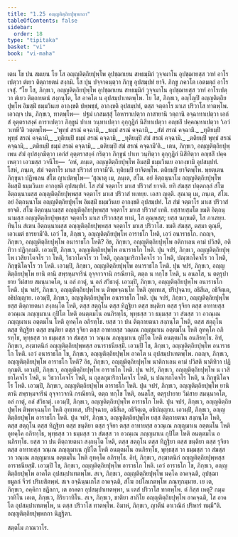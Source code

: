```yaml
---
title: "1.25 อญฺญติตฺถิยปุพฺพกถา"
tableOfContents: false
sidebar:
  order: 18
type: "tipitaka"
basket: "vi"
book: "vi-maha"
---
```



<DynamicBreadcrumb />

<Division number="86" book="vi-maha">

<Paragraph number="401" book="vi-maha">
เตน โข ปน สมเยน โย โส อญฺญติตฺถิยปุพฺโพ อุปชฺฌาเยน สหธมฺมิกํ วุจฺจมาโน อุปชฺฌายสฺส วาทํ อาโรเปตฺวา ตํเยว ติตฺถายตนํ สงฺกมิ. โส ปุน ปจฺจาคนฺตฺวา ภิกฺขู อุปสมฺปทํ ยาจิ. ภิกฺขู ภควโต เอตมตฺถํ อาโรเจสุํ.
</Paragraph>

<Paragraph number="402" book="vi-maha">
“โย โส, ภิกฺขเว, อญฺญติตฺถิยปุพฺโพ อุปชฺฌาเยน สหธมฺมิกํ วุจฺจมาโน อุปชฺฌายสฺส วาทํ อาโรเปตฺวา ตํเยว ติตฺถายตนํ สงฺกนฺโต, โส อาคโต น อุปสมฺปาเทตพฺโพ. โย โส, ภิกฺขเว, อญฺโญปิ อญฺญติตฺถิยปุพฺโพ อิมสฺมิํ ธมฺมวินเย อากงฺขติ ปพฺพชฺชํ, อากงฺขติ อุปสมฺปทํ, ตสฺส จตฺตาโร มาเส ปริวาโส ทาตพฺโพ. เอวญฺจ ปน, ภิกฺขเว, ทาตพฺโพ—  ปฐมํ เกสมสฺสุํ โอหาราเปตฺวา กาสายานิ วตฺถานิ อจฺฉาทาเปตฺวา เอกํสํ อุตฺตราสงฺคํ การาเปตฺวา ภิกฺขูนํ ปาเท วนฺทาเปตฺวา อุกฺกุฏิกํ นิสีทาเปตฺวา อญฺชลิํ ปคฺคณฺหาเปตฺวา ‘เอวํ วเทหี’ติ วตฺตพฺโพ—
</Paragraph>

<Paragraph number="403" type="verses" book="vi-maha">
_‘พุทฺธํ สรณํ คจฺฉามิ,_  
_ธมฺมํ สรณํ คจฺฉามิ,_  
_สํฆํ สรณํ คจฺฉามิ._  

</Paragraph>

<Paragraph number="404" type="verses" book="vi-maha">
_ทุติยมฺปิ พุทฺธํ สรณํ คจฺฉามิ,_  
_ทุติยมฺปิ ธมฺมํ สรณํ คจฺฉามิ,_  
_ทุติยมฺปิ สํฆํ สรณํ คจฺฉามิ._  

</Paragraph>

<Paragraph number="405" type="verses" book="vi-maha">
_ตติยมฺปิ พุทฺธํ สรณํ คจฺฉามิ,_  
_ตติยมฺปิ ธมฺมํ สรณํ คจฺฉามิ,_  
_ตติยมฺปิ สํฆํ สรณํ คจฺฉามี’ติ._  

</Paragraph>

<Paragraph number="406" book="vi-maha">
เตน, ภิกฺขเว, อญฺญติตฺถิยปุพฺเพน สํฆํ อุปสงฺกมิตฺวา เอกํสํ อุตฺตราสงฺคํ กริตฺวา ภิกฺขูนํ ปาเท วนฺทิตฺวา อุกฺกุฏิกํ นิสีทิตฺวา อญฺชลิํ ปคฺคเหตฺวา เอวมสฺส วจนีโย—  ‘อหํ, ภนฺเต, อญฺญติตฺถิยปุพฺโพ อิมสฺมิํ ธมฺมวินเย อากงฺขามิ อุปสมฺปทํ. โสหํ, ภนฺเต, สํฆํ จตฺตาโร มาเส ปริวาสํ ยาจามี’ติ. ทุติยมฺปิ ยาจิตพฺโพ. ตติยมฺปิ ยาจิตพฺโพ. พฺยตฺเตน ภิกฺขุนา ปฏิพเลน สํโฆ ญาเปตพฺโพ—
</Paragraph>

<Paragraph number="407" book="vi-maha">
‘สุณาตุ เม, ภนฺเต, สํโฆ. อยํ อิตฺถนฺนาโม อญฺญติตฺถิยปุพฺโพ อิมสฺมิํ ธมฺมวินเย อากงฺขติ อุปสมฺปทํ. โส สํฆํ จตฺตาโร มาเส ปริวาสํ ยาจติ. ยทิ สํฆสฺส ปตฺตกลฺลํ สํโฆ อิตฺถนฺนามสฺส อญฺญติตฺถิยปุพฺพสฺส จตฺตาโร มาเส ปริวาสํ ทเทยฺย. เอสา ญตฺติ.
</Paragraph>

<Paragraph number="408" book="vi-maha">
สุณาตุ เม, ภนฺเต, สํโฆ. อยํ อิตฺถนฺนาโม อญฺญติตฺถิยปุพฺโพ อิมสฺมิํ ธมฺมวินเย อากงฺขติ อุปสมฺปทํ. โส สํฆํ จตฺตาโร มาเส ปริวาสํ ยาจติ. สํโฆ อิตฺถนฺนามสฺส อญฺญติตฺถิยปุพฺพสฺส จตฺตาโร มาเส ปริวาสํ เทติ. ยสฺสายสฺมโต ขมติ อิตฺถนฺนามสฺส อญฺญติตฺถิยปุพฺพสฺส จตฺตาโร มาเส ปริวาสสฺส ทานํ, โส ตุณฺหสฺส; ยสฺส นกฺขมติ, โส ภาเสยฺย.
</Paragraph>

<Paragraph number="409" book="vi-maha">
ทินฺโน สํเฆน อิตฺถนฺนามสฺส อญฺญติตฺถิยปุพฺพสฺส จตฺตาโร มาเส ปริวาโส. ขมติ สํฆสฺส, ตสฺมา ตุณฺหี, เอวเมตํ ธารยามี’ติ.
</Paragraph>

</Division>
<Division number="87" book="vi-maha">

<Paragraph number="410" book="vi-maha">
เอวํ โข, ภิกฺขเว, อญฺญติตฺถิยปุพฺโพ อาราธโก โหติ, เอวํ อนาราธโก. กถญฺจ, ภิกฺขเว, อญฺญติตฺถิยปุพฺโพ อนาราธโก โหติ? อิธ, ภิกฺขเว, อญฺญติตฺถิยปุพฺโพ อติกาเลน คามํ ปวิสติ, อติทิวา ปฏิกฺกมติ. เอวมฺปิ, ภิกฺขเว, อญฺญติตฺถิยปุพฺโพ อนาราธโก โหติ.
</Paragraph>

<Paragraph number="411" book="vi-maha">
ปุน จปรํ, ภิกฺขเว, อญฺญติตฺถิยปุพฺโพ เวสิยาโคจโร วา โหติ, วิธวาโคจโร วา โหติ, ถุลฺลกุมาริกาโคจโร วา โหติ, ปณฺฑกโคจโร วา โหติ, ภิกฺขุนิโคจโร วา โหติ. เอวมฺปิ, ภิกฺขเว, อญฺญติตฺถิยปุพฺโพ อนาราธโก โหติ.
</Paragraph>

<Paragraph number="412" book="vi-maha">
ปุน จปรํ, ภิกฺขเว, อญฺญติตฺถิยปุพฺโพ ยานิ ตานิ สพฺรหฺมจารีนํ อุจฺจาวจานิ กรณียานิ, ตตฺถ น ทกฺโข โหติ, น อนลโส, น ตตฺรุปายาย วีมํสาย สมนฺนาคโต, น อลํ กาตุํ, น อลํ สํวิธาตุํ. เอวมฺปิ, ภิกฺขเว, อญฺญติตฺถิยปุพฺโพ อนาราธโก โหติ.
</Paragraph>

<Paragraph number="413" book="vi-maha">
ปุน จปรํ, ภิกฺขเว, อญฺญติตฺถิยปุพฺโพ น ติพฺพจฺฉนฺโท โหติ อุทฺเทเส, ปริปุจฺฉาย, อธิสีเล, อธิจิตฺเต, อธิปญฺญาย. เอวมฺปิ, ภิกฺขเว, อญฺญติตฺถิยปุพฺโพ อนาราธโก โหติ.
</Paragraph>

<Paragraph number="414" book="vi-maha">
ปุน จปรํ, ภิกฺขเว, อญฺญติตฺถิยปุพฺโพ ยสฺส ติตฺถายตนา สงฺกนฺโต โหติ, ตสฺส สตฺถุโน ตสฺส ทิฏฺฐิยา ตสฺส ขนฺติยา ตสฺส รุจิยา ตสฺส อาทายสฺส อวณฺเณ ภญฺญมาเน กุปิโต โหติ อนตฺตมโน อนภิรทฺโธ, พุทฺธสฺส วา ธมฺมสฺส วา สํฆสฺส วา อวณฺเณ ภญฺญมาเน อตฺตมโน โหติ อุทคฺโค อภิรทฺโธ. ยสฺส วา ปน ติตฺถายตนา สงฺกนฺโต โหติ, ตสฺส สตฺถุโน ตสฺส ทิฏฺฐิยา ตสฺส ขนฺติยา ตสฺส รุจิยา ตสฺส อาทายสฺส วณฺเณ ภญฺญมาเน อตฺตมโน โหติ อุทคฺโค อภิรทฺโธ, พุทฺธสฺส วา ธมฺมสฺส วา สํฆสฺส วา วณฺเณ ภญฺญมาเน กุปิโต โหติ อนตฺตมโน อนภิรทฺโธ. อิทํ, ภิกฺขเว, สงฺฆาตนิกํ อญฺญติตฺถิยปุพฺพสฺส อนาราธนียสฺมิํ. เอวมฺปิ โข, ภิกฺขเว, อญฺญติตฺถิยปุพฺโพ อนาราธโก โหติ. เอวํ อนาราธโก โข, ภิกฺขเว, อญฺญติตฺถิยปุพฺโพ อาคโต น อุปสมฺปาเทตพฺโพ.
</Paragraph>

<Paragraph number="415" book="vi-maha">
กถญฺจ, ภิกฺขเว, อญฺญติตฺถิยปุพฺโพ อาราธโก โหติ? อิธ, ภิกฺขเว, อญฺญติตฺถิยปุพฺโพ นาติกาเลน คามํ ปวิสติ นาติทิวา ปฏิกฺกมติ. เอวมฺปิ, ภิกฺขเว, อญฺญติตฺถิยปุพฺโพ อาราธโก โหติ.
</Paragraph>

<Paragraph number="416" book="vi-maha">
ปุน จปรํ, ภิกฺขเว, อญฺญติตฺถิยปุพฺโพ น เวสิยาโคจโร โหติ, น วิธวาโคจโร โหติ, น ถุลฺลกุมาริกาโคจโร โหติ, น ปณฺฑกโคจโร โหติ, น ภิกฺขุนิโคจโร โหติ. เอวมฺปิ, ภิกฺขเว, อญฺญติตฺถิยปุพฺโพ อาราธโก โหติ.
</Paragraph>

<Paragraph number="417" book="vi-maha">
ปุน จปรํ, ภิกฺขเว, อญฺญติตฺถิยปุพฺโพ ยานิ ตานิ สพฺรหฺมจารีนํ อุจฺจาวจานิ กรณียานิ, ตตฺถ ทกฺโข โหติ, อนลโส, ตตฺรุปายาย วีมํสาย สมนฺนาคโต, อลํ กาตุํ, อลํ สํวิธาตุํ. เอวมฺปิ, ภิกฺขเว, อญฺญติตฺถิยปุพฺโพ อาราธโก โหติ.
</Paragraph>

<Paragraph number="418" book="vi-maha">
ปุน จปรํ, ภิกฺขเว, อญฺญติตฺถิยปุพฺโพ ติพฺพจฺฉนฺโท โหติ อุทฺเทเส, ปริปุจฺฉาย, อธิสีเล, อธิจิตฺเต, อธิปญฺญาย. เอวมฺปิ, ภิกฺขเว, อญฺญติตฺถิยปุพฺโพ อาราธโก โหติ.
</Paragraph>

<Paragraph number="419" book="vi-maha">
ปุน จปรํ, ภิกฺขเว, อญฺญติตฺถิยปุพฺโพ ยสฺส ติตฺถายตนา สงฺกนฺโต โหติ, ตสฺส สตฺถุโน ตสฺส ทิฏฺฐิยา ตสฺส ขนฺติยา ตสฺส รุจิยา ตสฺส อาทายสฺส อวณฺเณ ภญฺญมาเน อตฺตมโน โหติ อุทคฺโค อภิรทฺโธ, พุทฺธสฺส วา ธมฺมสฺส วา สํฆสฺส วา อวณฺเณ ภญฺญมาเน กุปิโต โหติ อนตฺตมโน อนภิรทฺโธ. ยสฺส วา ปน ติตฺถายตนา สงฺกนฺโต โหติ, ตสฺส สตฺถุโน ตสฺส ทิฏฺฐิยา ตสฺส ขนฺติยา ตสฺส รุจิยา ตสฺส อาทายสฺส วณฺเณ ภญฺญมาเน กุปิโต โหติ อนตฺตมโน อนภิรทฺโธ, พุทฺธสฺส วา ธมฺมสฺส วา สํฆสฺส วา วณฺเณ ภญฺญมาเน อตฺตมโน โหติ อุทคฺโค อภิรทฺโธ. อิทํ, ภิกฺขเว, สงฺฆาตนิกํ อญฺญติตฺถิยปุพฺพสฺส อาราธนียสฺมิํ. เอวมฺปิ โข, ภิกฺขเว, อญฺญติตฺถิยปุพฺโพ อาราธโก โหติ. เอวํ อาราธโก โข, ภิกฺขเว, อญฺญติตฺถิยปุพฺโพ อาคโต อุปสมฺปาเทตพฺโพ.
</Paragraph>

<Paragraph number="420" book="vi-maha">
สเจ, ภิกฺขเว, อญฺญติตฺถิยปุพฺโพ นคฺโค อาคจฺฉติ, อุปชฺฌายมูลกํ จีวรํ ปริเยสิตพฺพํ. สเจ อจฺฉินฺนเกโส อาคจฺฉติ, สํโฆ อปโลเกตพฺโพ ภณฺฑุกมฺมาย. เย เต, ภิกฺขเว, อคฺคิกา ชฏิลกา, เต อาคตา อุปสมฺปาเทตพฺพา, น เตสํ ปริวาโส ทาตพฺโพ. ตํ กิสฺส เหตุ? กมฺมวาทิโน เอเต, ภิกฺขเว, กิริยวาทิโน. สเจ, ภิกฺขเว, ชาติยา สากิโย อญฺญติตฺถิยปุพฺโพ อาคจฺฉติ, โส อาคโต อุปสมฺปาเทตพฺโพ, น ตสฺส ปริวาโส ทาตพฺโพ. อิมาหํ, ภิกฺขเว, ญาตีนํ อาเวณิกํ ปริหารํ ทมฺมี”ติ.

</Paragraph>
</Division>

<Paragraph number="421" type="center" book="vi-maha">
อญฺญติตฺถิยปุพฺพกถา นิฏฺฐิตา.

  
สตฺตโม ภาณวาโร.
</Paragraph>